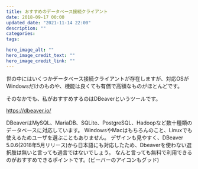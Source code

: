 ```yaml
---
title: おすすめのデータベース接続クライアント
date: 2018-09-17 00:00
updated_date: "2021-11-14 22:00"
description: ""
categories:
tags:

hero_image_alt: ""
hero_image_credit_text: ""
hero_image_credit_link: ""
---
```

世の中にはいくつかデータベース接続クライアントが存在しますが、対応OSがWindowsだけのものや、機能は良くても有償で高額なものがほとんどです。

そのなかでも、私がおすすめするのはDBeaverというツールです。

https://dbeaver.io/

DBeaverはMySQL、MariaDB、SQLite、PostgreSQL、Hadoopなど数十種類のデータベースに対応しています。
WindowsやMacはもちろんのこと、Linuxでも使えるためユーザを選ぶこともありません。
デザインも見やすく、DBeaver 5.0.6(2018年5月リリース)から日本語にも対応したため、Dbeaverを使わない選択肢は無いと言っても過言ではないでしょう。
なんと言っても無料で利用できるのがおすすめできるポイントです。(ビーバーのアイコンもグッド)


